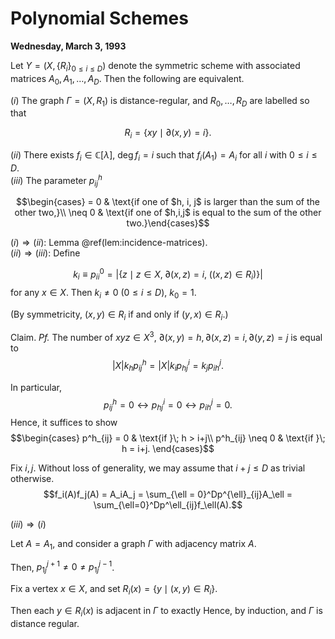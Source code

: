 # Polynomial Schemes {#lec18}
**Wednesday, March 3, 1993** 

:::{.lemma #dr-scheme}
Let $Y = (X, \{R_i\}_{0\leq i\leq D})$ denote the symmetric scheme with associated matrices $A_0, A_1, \ldots, A_D$. Then the following are equivalent.

| $(i)$ The graph $\Gamma = (X, R_1)$ is distance-regular, and $R_0, \ldots, R_D$ are labelled so that 
$$R_i = \{xy\mid \partial(x,y) = i\}.$$

| $(ii)$ There exists $f_i\in \mathbb{C}[\lambda]$, $\deg f_i = i$ such that $f_i(A_1) = A_i$ for all $i$ with $0\leq i\leq D$.

| $(iii)$ The parameter $p^h_{ij}$
$$\begin{cases} = 0 & \text{if one of $h, i, j$ is larger than the sum of the other two,}\\
\neq 0 & \text{if one of $h,i,j$ is equal to the sum of the other two.}\end{cases}$$
:::

:::{.proof}
| $(i)\Rightarrow (ii)$: Lemma \@ref(lem:incidence-matrices).

| $(ii)\Rightarrow (iii)$: Define
$$k_i \equiv p^0_{ii} = |\{z\mid z\in X, \; \partial(x,z) = i, \; ((x,z)\in R_i)\}|$$
for any $x\in X$.
Then $k_i \neq 0$ $(0\leq i\leq D)$, $k_0 = 1$.

(By symmetricity, $(x,y)\in R_i$ if and only if $(y,x)\in R_i$.)

Claim.
\begin{align}
k_hp^h_{ij} & = k_ip^i_{hj} = k_jp^j_{ih}\\
& = |X|^{-1}|\{xyz\in X^3\mid \partial(x,y) = h, \partial(x,z) = i, \partial(y,z) = j\}|.
\end{align}
_Pf._ 
The number of $xyz\in X^3$, $\partial(x,y) = h, \partial(x,z) = i, \partial(y,z) = j$ is equal to
$$|X|k_hp^h_{ij} = |X|k_ip^i_{hj} = k_jp^j_{ih}.$$

In particular, 
$$p^h_{ij} = 0 \leftrightarrow p^i_{hj} =0 \leftrightarrow p^j_{ih} = 0.$$
Hence, it suffices to show
$$\begin{cases}
p^h_{ij} = 0 & \text{if }\; h > i+j\\
p^h_{ij} \neq 0 & \text{if }\; h = i+j.
\end{cases}$$

Fix $i,j$. Without loss of generality, we may assume that $i+j\leq D$ as trivial otherwise.
$$f_i(A)f_j(A) = A_iA_j = \sum_{\ell = 0}^Dp^{\ell}_{ij}A_\ell = \sum_{\ell=0}^Dp^\ell_{ij}f_\ell(A).$$
\begin{align}
i + j & = \deg \mathrm{LHS}\\
& = \deg \mathrm{RHS}\\
& = \max\{\ell\mid p^\ell_{ij}\neq 0\}.
\end{align}

| $(iii)\Rightarrow (i)$
Let $A = A_1$, and consider a graph $\Gamma$ with adjacency matrix $A$.
\begin{align}
AA_j & = \sum_{h}p^h_{1j}A_h\\
& = p^{j+1}_{1j} A_{j+1} + p^j_{1j}A_j + p^{j-1}_{1j}A_{j-1}.
\end{align}

Then, $p^{j+1}_{1j} \neq 0 \neq p^{j-1}_{1j}$.

Fix a vertex $x\in X$, and set $R_i(x) = \{y\mid (x,y)\in R_i\}$.

Then each $y\in R_i(x)$ is adjacent in $\Gamma$ to exactly 
\begin{align}
p^i_{1,i+1} & \neq 0  \quad \text{vertices in }\; R_{i+1}(x),\\
p^i_{1i} & \qquad \text{vertices in }\; R_{i}(x),\\
p^i_{1,i-1} & \neq 0 \quad \text{vertices in }\; R_{i-1}(x).
\end{align}
Hence, by induction,
\begin{align}
R_i(x) & = \{y\mid \partial(x,y) = i \text{ in }\Gamma\} && (0\leq i\leq D),
\end{align}
and $\Gamma$ is distance regular.
:::
